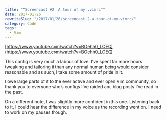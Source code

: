 ```yaml
---
title: "“Screencast #2: A tour of my .vimrc”"
date: 2017-01-26
rewriteSlug: "/2017/01/26/screencast-2-a-tour-of-my-vimrc/"
category: Code
tags:
  - Vim
---
```


[https://www.youtube.com/watch?v=BOehh0_LOEQ](https://www.youtube.com/watch?v=BOehh0_LOEQ)

This config is very much a labour of love. I’ve spent far more hours tweaking and tailoring it than any normal human being would consider reasonable and as such, I take some amount of pride in it.

I owe large parts of it to the ever active and ever open Vim community, so thank you to everyone who’s configs I’ve raided and blog posts I’ve read in the past.

On a different note, I was slightly more confident in this one. Listening back to it, I could hear the difference in my voice as the recording went on. I need to work on my pauses though.
  